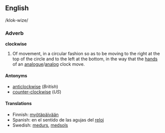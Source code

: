==English==
/klok-wize/

===Adverb===
'''clockwise'''
# Of movement, in a circular fashion so as to be moving to the right at the top of the circle and to the left at the bottom, in the way that the [[hand]]s of an [[analogue]]/[[analog]] clock move.

====Antonyms====
*[[anticlockwise]] (''British'')
*[[counter-clockwise]] (''US'')

====Translations====
*Finnish: [[myötäpäivään]]
*Spanish: en el sentido de las agujas del [[reloj]]
*Swedish: [[medurs]], [[medsols]]